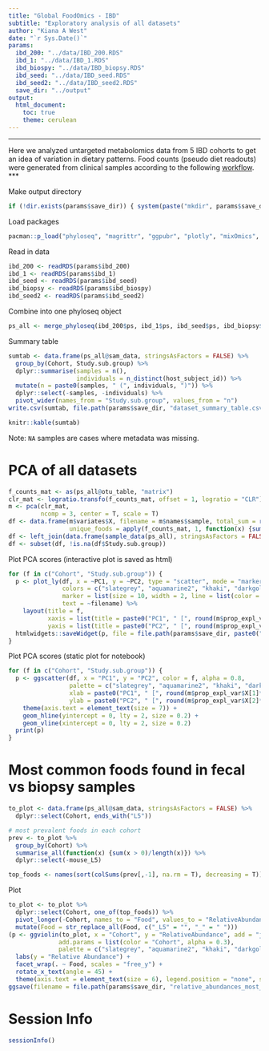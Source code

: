 ```yaml
---
title: "Global FoodOmics - IBD"
subtitle: "Exploratory analysis of all datasets"
author: "Kiana A West"
date: "`r Sys.Date()`"
params:
  ibd_200: "../data/IBD_200.RDS"
  ibd_1: "../data/IBD_1.RDS"
  ibd_biospy: "../data/IBD_biopsy.RDS"
  ibd_seed: "../data/IBD_seed.RDS"
  ibd_seed2: "../data/IBD_seed2.RDS"
  save_dir: "../output"
output: 
  html_document:
    toc: true
    theme: cerulean
---
```


<style type="text/css">
.main-container {
  max-width: 1200px;
  margin-left: auto;
  margin-right: auto;
}
</style>

***  
Here we analyzed untargeted metabolomics data from 5 IBD cohorts to get an idea of variation in dietary patterns. Food counts (pseudo diet readouts) were generated from clinical samples according to the following [workflow](https://ccms-ucsd.github.io/GNPSDocumentation/tutorials/rdd/).   
***   

Make output directory

```r
if (!dir.exists(params$save_dir)) { system(paste("mkdir", params$save_dir)) }
```

Load packages

```r
pacman::p_load("phyloseq", "magrittr", "ggpubr", "plotly", "mixOmics", "tidyverse", "UpSetR")
```

Read in data

```r
ibd_200 <- readRDS(params$ibd_200)
ibd_1 <- readRDS(params$ibd_1)
ibd_seed <- readRDS(params$ibd_seed)
ibd_biopsy <- readRDS(params$ibd_biospy)
ibd_seed2 <- readRDS(params$ibd_seed2)
```

Combine into one phyloseq object

```r
ps_all <- merge_phyloseq(ibd_200$ps, ibd_1$ps, ibd_seed$ps, ibd_biopsy$ps, ibd_seed2$ps)
```

Summary table

```r
sumtab <- data.frame(ps_all@sam_data, stringsAsFactors = FALSE) %>%
  group_by(Cohort, Study.sub.group) %>%
  dplyr::summarise(samples = n(),
                   individuals = n_distinct(host_subject_id)) %>%
  mutate(n = paste0(samples, " (", individuals, ")")) %>%
  dplyr::select(-samples, -individuals) %>%
  pivot_wider(names_from = "Study.sub.group", values_from = "n")
write.csv(sumtab, file.path(params$save_dir, "dataset_summary_table.csv"))
```

```r
knitr::kable(sumtab)
```

Note: `NA` samples are cases where metadata was missing.

# PCA of all datasets

```r
f_counts_mat <- as(ps_all@otu_table, "matrix")
clr_mat <- logratio.transfo(f_counts_mat, offset = 1, logratio = "CLR")
m <- pca(clr_mat, 
         ncomp = 3, center = T, scale = T)
df <- data.frame(m$variates$X, filename = m$names$sample, total_sum = rowSums(f_counts_mat), 
                 unique_foods = apply(f_counts_mat, 1, function(x) {sum(x > 0)}))
df <- left_join(data.frame(sample_data(ps_all), stringsAsFactors = FALSE), df, by = "filename")
df <- subset(df, !is.na(df$Study.sub.group))
```

Plot PCA scores (interactive plot is saved as html)

```r
for (f in c("Cohort", "Study.sub.group")) {
  p <- plot_ly(df, x = ~PC1, y = ~PC2, type = "scatter", mode = "markers", color = ~get(f),
               colors = c("slategrey", "aquamarine2", "khaki", "darkgoldenrod", "brown"),
               marker = list(size = 10, width = 2, line = list(color = "black", width = 2), opacity = 1),
               text = ~filename) %>%
    layout(title = f,
           xaxis = list(title = paste0("PC1", " [", round(m$prop_expl_var$X[1]*100, digits = 1), "%]"), size = 18),
           yaxis = list(title = paste0("PC2", " [", round(m$prop_expl_var$X[2]*100, digits = 1), "%]"), size = 18))
  htmlwidgets::saveWidget(p, file = file.path(params$save_dir, paste0("PCA_food_counts_colorBY_", f, ".html")))
}
```

Plot PCA scores (static plot for notebook)

```r
for (f in c("Cohort", "Study.sub.group")) {
  p <- ggscatter(df, x = "PC1", y = "PC2", color = f, alpha = 0.8,
                 palette = c("slategrey", "aquamarine2", "khaki", "darkgoldenrod", "brown"),
                 xlab = paste0("PC1", " [", round(m$prop_expl_var$X[1]*100, digits = 1), "%]"),
                 ylab = paste0("PC2", " [", round(m$prop_expl_var$X[2]*100, digits = 1), "%]")) +
    theme(axis.text = element_text(size = 7)) +
    geom_hline(yintercept = 0, lty = 2, size = 0.2) +
    geom_vline(xintercept = 0, lty = 2, size = 0.2)
  print(p)
}
```

# Most common foods found in fecal vs biopsy samples

```r
to_plot <- data.frame(ps_all@sam_data, stringsAsFactors = FALSE) %>%
  dplyr::select(Cohort, ends_with("L5"))

# most prevalent foods in each cohort
prev <- to_plot %>%
  group_by(Cohort) %>%
  summarise_all(function(x) {sum(x > 0)/length(x)}) %>%
  dplyr::select(-mouse_L5)

top_foods <- names(sort(colSums(prev[,-1], na.rm = T), decreasing = T))[1:30]
```
 
Plot
 
```r
to_plot <- to_plot %>%
  dplyr::select(Cohort, one_of(top_foods)) %>%
  pivot_longer(-Cohort, names_to = "Food", values_to = "RelativeAbundance") %>%
  mutate(Food = str_replace_all(Food, c("_L5" = "", "_" = " ")))
(p <- ggviolin(to_plot, x = "Cohort", y = "RelativeAbundance", add = "jitter", 
              add.params = list(color = "Cohort", alpha = 0.3), 
              palette = c("slategrey", "aquamarine2", "khaki", "darkgoldenrod", "brown")) +
  labs(y = "Relative Abundance") +
  facet_wrap(. ~ Food, scales = "free_y") +
  rotate_x_text(angle = 45) +
  theme(axis.text = element_text(size = 6), legend.position = "none", strip.text = element_text(size = 8)))
ggsave(filename = file.path(params$save_dir, "relative_abundances_most_prevalent_foods.pdf"), width = 8)
```

# Session Info

```r
sessionInfo()
```